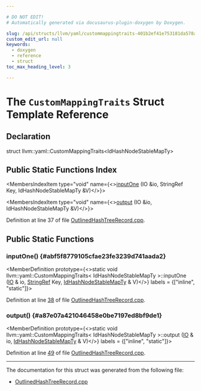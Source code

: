 ```yaml
---

# DO NOT EDIT!
# Automatically generated via docusaurus-plugin-doxygen by Doxygen.

slug: /api/structs/llvm/yaml/custommappingtraits-401b2ef41e753181da578a4bc695ba1b
custom_edit_url: null
keywords:
  - doxygen
  - reference
  - struct
toc_max_heading_level: 3

---
```





# The `CustomMappingTraits` Struct Template Reference

<DoxygenPage pluginConfig={pluginConfig}>



## Declaration

<CodeBlock>struct llvm::yaml::CustomMappingTraits&lt;IdHashNodeStableMapTy&gt;</CodeBlock>

## Public Static Functions Index

<MembersIndex>

<MembersIndexItem
  type="void"
  name={<><a href="#abf5f8779105cfae23fe3239d741aada2">inputOne</a> (IO &amp;io, StringRef Key, IdHashNodeStableMapTy &amp;V)</>}>
</MembersIndexItem>

<MembersIndexItem
  type="void"
  name={<><a href="#a87e07a421046458e0be7197ed8bf9de1">output</a> (IO &amp;io, IdHashNodeStableMapTy &amp;V)</>}>
</MembersIndexItem>

</MembersIndex>


Definition at line 37 of file <a href="/docs/api/files/lib/lib/cgdata/outlinedhashtreerecord-cpp">OutlinedHashTreeRecord.cpp</a>.

<SectionDefinition>

## Public Static Functions

### inputOne() {#abf5f8779105cfae23fe3239d741aada2}

<MemberDefinition
  prototype={<>static void llvm::yaml::CustomMappingTraits&lt; IdHashNodeStableMapTy &gt;::inputOne (<a href="/docs/api/classes/llvm/yaml/io">IO</a> &amp; io, <a href="/docs/api/classes/llvm/stringref">StringRef</a> Key, <a href="/docs/api/namespaces/llvm/#ae16b5b471638b82084c70efc140cbd48">IdHashNodeStableMapTy</a> &amp; V)</>}
  labels = {["inline", "static"]}>

Definition at line <a href="/docs/api/files/lib/lib/cgdata/outlinedhashtreerecord-cpp/#l00038">38</a> of file <a href="/docs/api/files/lib/lib/cgdata/outlinedhashtreerecord-cpp">OutlinedHashTreeRecord.cpp</a>.
</MemberDefinition>

### output() {#a87e07a421046458e0be7197ed8bf9de1}

<MemberDefinition
  prototype={<>static void llvm::yaml::CustomMappingTraits&lt; IdHashNodeStableMapTy &gt;::output (<a href="/docs/api/classes/llvm/yaml/io">IO</a> &amp; io, <a href="/docs/api/namespaces/llvm/#ae16b5b471638b82084c70efc140cbd48">IdHashNodeStableMapTy</a> &amp; V)</>}
  labels = {["inline", "static"]}>

Definition at line <a href="/docs/api/files/lib/lib/cgdata/outlinedhashtreerecord-cpp/#l00049">49</a> of file <a href="/docs/api/files/lib/lib/cgdata/outlinedhashtreerecord-cpp">OutlinedHashTreeRecord.cpp</a>.
</MemberDefinition>

</SectionDefinition>

<hr/>

The documentation for this struct was generated from the following file:

<ul>
<li><a href="/docs/api/files/lib/lib/cgdata/outlinedhashtreerecord-cpp">OutlinedHashTreeRecord.cpp</a></li>
</ul>

</DoxygenPage>
